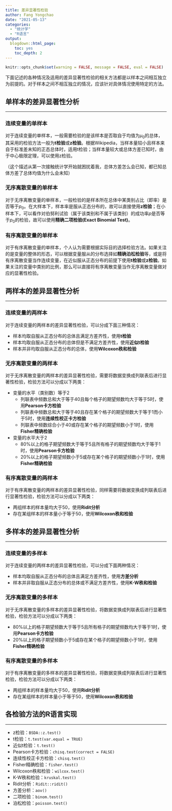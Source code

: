 ```yaml
---
title: 差异显著性检验
author: Fang Yongchao
date: "2021-05-13"
categories:
  - "统计学"
  - "R语言"
output:
  blogdown::html_page:
    toc: yes
    toc_depth: 2
---
```


```r
knitr::opts_chunk$set(warning = FALSE, message = FALSE, eval = FALSE)
```

下面记述的各种情况及适用的差异显著性检验的相关方法都是以样本之间相互独立为前提的。对于样本之间不相互独立的情况，应该针对具体情况使用特定的方法。

## 单样本的差异显著性分析

----------------------------

### 连续变量的单样本

对于连续变量的单样本，一般需要检验的是该样本是否取自于均值为$\mu_0$的总体，其采用的检验方法一般为**t检验**或**z检验**。根据Wikipedia，当样本量较小且样本来自于标准差未知的正态总体时，适用t检验；当样本量较大或总体方差已知时，由于中心极限定理，可以使用z检验。

（这个描述从第一次接触统计学开始就困扰着我，总体方差怎么会已知，都已知总体方差了总体均值为什么会未知）

### 无序离散变量的单样本

对于无序离散变量的单样本，一般检验的是样本所在总体中某类别占比（即率）是否等于$p_0$。在大样本下，样本率是服从正态分布的，故可以直接使用**z检验**；在小样本下，可以看作对伯努利试验（属于该类别和不属于该类别）的成功率$p$是否等于$p_0$的检验，故可以使用**精确二项检验(Exact Binomial Test)**。

### 有序离散变量的单样本

对于有序离散变量的单样本，个人认为需要根据实际目的选择检验方法。如果关注的是变量的整体的形态，可以根据变量服从的分布选择如**精确泊松检验**等，或是将有序离散变量当作连续变量，在近似服从正态分布的前提下使用**t检验**或**z检验**。如果关注的变量中类别的比例，那么可以直接将有序离散变量当作无序离散变量做对应的显著性检验。

## 两样本的差异显著性分析

----------------------------

### 连续变量的两样本

对于连续变量的两样本的差异显著性检验，可以分成下面三种情况：

- 样本均取自服从正态分布的总体且满足方差齐性，使用**t检验**
- 样本均取自服从正态分布的总体但是不满足方差齐性，使用**近似t检验**
- 样本并非均取自服从正态分布的总体，使用**Wilcoxon秩和检验**

### 无序离散变量的两样本

对于无序离散变量的两样本的差异显著性检验，需要将数据变换成列联表后进行显著性检验，检验方法可以分成以下两类：

- 变量的水平（类别数）等于2
  - 列联表中频数总和大于等于40且每个格子的期望频数均大于等于5时，使用**Pearson卡方检验**
  - 列联表中频数总和大于等于40且存在某个格子的期望频数大于等于1而小于5时，使用**连续性校正卡方检验**
  - 列联表中频数综合小于40或存在某个格子的期望频数小于1时，使用**Fisher精确检验**

- 变量的水平大于2
  - 80%以上的格子期望频数大于等于5且所有格子的期望频数均大于等于1时，使用**Pearson卡方检验**
  - 20%以上的格子期望频数小于5或存在某个格子的期望频数小于1时，使用**Fisher精确检验**

### 有序离散变量的两样本

对于有序离散变量的两样本的差异显著性检验，同样需要将数据变换成列联表后进行显著性检验，检验方法可以分成以下两类：

- 两组样本的样本量均大于50，使用**Ridit分析**
- 存在某组样本的样本量小于等于50，使用**Wilcoxon秩和检验**

## 多样本的差异显著性分析

----------------------------

### 连续变量的多样本

对于连续变量的两样本的差异显著性检验，可以分成下面两种情况：

- 样本均取自服从正态分布的总体且满足方差齐性，使用**方差分析**
- 样本并非取自服从正态分布的总体或不满足方差齐性，使用**K-W秩和检验**

### 无序离散变量的多样本

对于无序离散变量的多样本的差异显著性检验，将数据变换成列联表后进行显著性检验，检验方法可以分成以下两类：

- 80%以上的格子期望频数大于等于5且所有格子的期望频数均大于等于1时，使用**Pearson卡方检验**
- 20%以上的格子期望频数小于5或存在某个格子的期望频数小于1时，使用**Fisher精确检验**

### 有序离散变量的多样本

对于有序离散变量的多样本的差异显著性检验，将数据变换成列联表后进行显著性检验，检验方法可以分成以下两类：

- 两组样本的样本量均大于50，使用**Ridit分析**
- 存在某组样本的样本量小于等于50，使用**Wilcoxon秩和检验**

## 各检验方法的R语言实现

----------------------------

- z检验：`BSDA::z.test()`
- t检验：`t.test(var.equal = TRUE)`
- 近似t检验：`t.test()`
- Pearson卡方检验：`chisq.test(correct = FALSE)`
- 连续性校正卡方检验：`chisq.test()`
- Fisher精确检验：`fisher.test()`
- Wilcoxon秩和检验：`wilcox.test()`
- K-W秩和检验：`kruskal.test()`
- Ridit分析：`Ridit::ridit()`
- 方差分析：`aov()`
- 二项检验：`binom.test()`
- 泊松检验：`poisson.test()`


